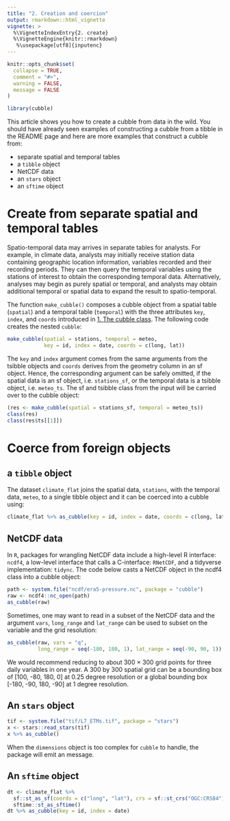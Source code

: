 ```yaml
---
title: "2. Creation and coercion"
output: rmarkdown::html_vignette
vignette: >
  %\VignetteIndexEntry{2. create}
  %\VignetteEngine{knitr::rmarkdown}
   %\usepackage[utf8]{inputenc}
---
```


```r
knitr::opts_chunk$set(
  collapse = TRUE,
  comment = "#>", 
  warning = FALSE,
  message = FALSE
)

library(cubble)
```

This article shows you how to create a cubble from data in the wild. You should have already seen examples of constructing a cubble from a tibble in the README page and here are more examples that construct a cubble from:  

  - separate spatial and temporal tables
  - a `tibble` object
  - NetCDF data
  - an `stars` object
  - an `sftime` object 

# Create from separate spatial and temporal tables

Spatio-temporal data may arrives in separate tables for analysts. For example, in climate data, analysts may initially receive station data containing geographic location information, variables recorded and their recording periods. They can then query the temporal variables using the stations of interest to obtain the corresponding temporal data. Alternatively, analyses may begin as purely spatial or temporal, and analysts may obtain additional temporal or spatial data to expand the result to spatio-temporal.

The function `make_cubble()` composes a cubble object from a spatial table (`spatial`) and a temporal table (`temporal`) with the three attributes `key`, `index`, and `coords` introduced in [1. The cubble class](class.html). The following code creates the nested `cubble`: 

```r
make_cubble(spatial = stations, temporal = meteo,
            key = id, index = date, coords = c(long, lat))
```

The `key` and `index` argument comes from the same arguments from the tsibble objects and `coords` derives from the geometry column in an sf object. Hence, the corresponding argument can be safely omitted, if the spatial data is an sf object, i.e. `stations_sf`, or the temporal data is a tsibble object, i.e. `meteo_ts`. The sf and tsibble class from the input will be carried over to the cubble object:

```r
(res <- make_cubble(spatial = stations_sf, temporal = meteo_ts))
class(res)
class(res$ts[[1]])
```
  
# Coerce from foreign objects

## a `tibble` object

The dataset `climate_flat` joins the spatial data, `stations`, with the temporal data, `meteo`, to a single tibble object and it can be coerced into a cubble using:

```r
climate_flat %>% as_cubble(key = id, index = date, coords = c(long, lat))
```

## NetCDF data

In `R`, packages for wrangling NetCDF data include a high-level R interface: `ncdf4`, a low-level interface that calls a C-interface: `RNetCDF`, and a tidyverse implementation: `tidync`. The code below casts a NetCDF object in the ncdf4 class into a cubble object:

```r
path <- system.file("ncdf/era5-pressure.nc", package = "cubble")
raw <- ncdf4::nc_open(path)
as_cubble(raw)
```

Sometimes, one may want to read in a subset of the NetCDF data and the argument `vars`, `long_range` and `lat_range` can be used to subset on the variable and the grid resolution:

```r
as_cubble(raw, vars = "q",
          long_range = seq(-180, 180, 1), lat_range = seq(-90, 90, 1))
```

We would recommend reducing to about 300 $\times$ 300 grid points for three daily variables in one year. A 300 by 300 spatial grid can be a bounding box of [100, -80, 180, 0] at 0.25 degree resolution or a global bounding box [-180, -90, 180, -90] at 1 degree resolution.


## An `stars` object 
  
```r
tif <- system.file("tif/L7_ETMs.tif", package = "stars")
x <- stars::read_stars(tif)
x %>% as_cubble()
```

When the `dimensions` object is too complex for `cubble` to handle, the package will emit an message. 

## An `sftime` object 

```r
dt <- climate_flat %>%
  sf::st_as_sf(coords = c("long", "lat"), crs = sf::st_crs("OGC:CRS84")) %>%
  sftime::st_as_sftime()
dt %>% as_cubble(key = id, index = date)
```

